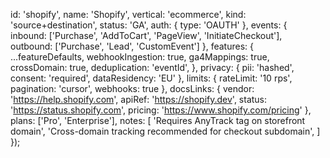 

id: 'shopify',
name: 'Shopify',
vertical: 'ecommerce',
kind: 'source+destination',
status: 'GA',
auth: { type: 'OAUTH' },
events: {
inbound: ['Purchase', 'AddToCart', 'PageView', 'InitiateCheckout'],
outbound: ['Purchase', 'Lead', 'CustomEvent']
},
features: {
...featureDefaults,
webhookIngestion: true,
ga4Mappings: true,
crossDomain: true,
deduplication: 'eventId',
},
privacy: {
pii: 'hashed',
consent: 'required',
dataResidency: 'EU'
},
limits: { rateLimit: '10 rps', pagination: 'cursor', webhooks: true },
docsLinks: {
vendor: 'https://help.shopify.com',
apiRef: 'https://shopify.dev',
status: 'https://status.shopify.com',
pricing: 'https://www.shopify.com/pricing'
},
plans: ['Pro', 'Enterprise'],
notes: [
'Requires AnyTrack tag on storefront domain',
'Cross-domain tracking recommended for checkout subdomain',
]
});